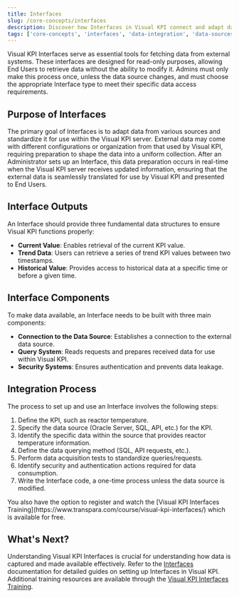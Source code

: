 ```yaml
---
title: Interfaces
slug: /core-concepts/interfaces
description: Discover how Interfaces in Visual KPI connect and adapt data from various external sources. Learn about their components, purpose, and integration process to standardize and make real-time data available for KPI monitoring.
tags: ['core-concepts', 'interfaces', 'data-integration', 'data-sources', 'administrator']
---
```


<head>
  <title>Interfaces</title>
  <meta name="keywords" content="Visual KPI, interfaces, data integration, read-only interfaces, data sources, admin configuration, KPI data, data retrieval, integration process"/>
</head>

Visual KPI Interfaces serve as essential tools for fetching data from external systems. These interfaces are designed for read-only purposes, allowing End Users to retrieve data without the ability to modify it. Admins must only make this process once, unless the data source changes, and must choose the appropriate Interface type to meet their specific data access requirements.

## Purpose of Interfaces

The primary goal of Interfaces is to adapt data from various sources and standardize it for use within the Visual KPI server. External data may come with different configurations or organization from that used by Visual KPI, requiring preparation to shape the data into a uniform collection. After an Administrator sets up an Interface, this data preparation occurs in real-time when the Visual KPI server receives updated information, ensuring that the external data is seamlessly translated for use by Visual KPI and presented to End Users.

## Interface Outputs

An Interface should provide three fundamental data structures to ensure Visual KPI functions properly:

- **Current Value**: Enables retrieval of the current KPI value.
- **Trend Data**: Users can retrieve a series of trend KPI values between two timestamps.
- **Historical Value**: Provides access to historical data at a specific time or before a given time.

## Interface Components

To make data available, an Interface needs to be built with three main components:

- **Connection to the Data Source**: Establishes a connection to the external data source.
- **Query System**: Reads requests and prepares received data for use within Visual KPI.
- **Security Systems**: Ensures authentication and prevents data leakage.

## Integration Process

The process to set up and use an Interface involves the following steps:

1. Define the KPI, such as reactor temperature.
2. Specify the data source (Oracle Server, SQL, API, etc.) for the KPI.
3. Identify the specific data within the source that provides reactor temperature information.
4. Define the data querying method (SQL, API requests, etc.).
5. Perform data acquisition tests to standardize queries/requests.
6. Identify security and authentication actions required for data consumption.
7. Write the Interface code, a one-time process unless the data source is modified.

<Callout type="training" title="Visual KPI Interfaces Training">
You also have the option to register and watch the [Visual KPI Interfaces Training](https://www.transpara.com/course/visual-kpi-interfaces/) which is available for free.
</Callout>

## What's Next?

Understanding Visual KPI Interfaces is crucial for understanding how data is captured and made available effectively. Refer to the [Interfaces](/setup-and-administration/interfaces) documentation for detailed guides on setting up Interfaces in Visual KPI. Additional training resources are available through the [Visual KPI Interfaces Training](https://www.transpara.com/course/visual-kpi-interfaces/).